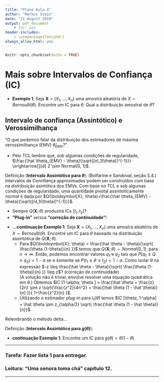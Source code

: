 ```yaml
---
title: "Plano Aula 4"
author: "Markus Stein"
date: "21 August 2019"
output: pdf_document
    # toc: yes
header-includes:
    - \usepackage{fancyhdr}
always_allow_html: yes
---
```

\addtolength{\headheight}{1.0cm} 
\pagestyle{fancyplain} 
\rhead{\includegraphics[height=1.5cm]{/home/markus/Downloads/Logo-40-anos-estatistica.png}}
\lhead{\includegraphics[height=1.5cm]{/home/markus/Downloads/logoIME60.jpg}}
\chead{UNIVERSIDADE FEDERAL DO RIO GRANDE DO SUL \\
INSTITUTO DE MATEMÁTICA E ESTATÍSTICA \\
DEPARTAMENTO DE ESTATÍSTICA \\
\vspace{0.3cm}
MAT02023 - INFERÊNCIA B - 2019/2
}
\renewcommand{\headrulewidth}{0pt} 


```r
knitr::opts_chunk$set(echo = TRUE)
```

# Mais sobre Intervalos de Confiança (IC)
* **Exemplo 1**: Seja $\boldsymbol{X} = (X_1, \ldots, X_n)$ uma amostra aleatória de $X \sim Bernoulli(\theta)$. Encontre um IC para $\theta$. Qual a distribuição amostral de $\hat \theta$?

\vspace{0.5cm}

## Intervalo de confiança (Assintótico) e Verossimilhança
"O que podemos falar da distribuição dos estimadores de máxima verossimilhança (EMV) $\hat \theta_{EMV}$?"  

* Pelo TCL lembre que, sob algumas condições de regularidade, $\frac{\hat \theta_{EMV} - \theta}{\sqrt{[nI_1(\theta)]^{-1}}} \xrightarrow[]{d} Z \sim Normal(0, 1)$.

\vspace{0.5cm}

Definição (**Intervalo Assintótico para $\theta$**): (Bolfarine e Sandoval, seção 5.4.) Intervalos de Connfiança approximados podem ser construídos com base na distribuição asintótica dos EMVs. Com base no TCL e sob algumas condições de regularidade, uma quantidade pivotal assintoticamente normal é dada por $Q(\boldsymbol{X}; \theta)=\frac{\hat \theta_{EMV} - \theta}{\sqrt{[nI_1(\theta)]^{-1}}}$.

* Sempre $Q(\boldsymbol{X}; \theta)$ produzirá ICs $[t_1, t_2]$?
* **"Plug-in"** *versus* **"correção de continuidade"**!

\vspace{0.5cm}

* **...continuação Exemplo 1**: Seja $\boldsymbol{X} = (X_1, \ldots, X_n)$ uma amostra aleatória de $X \sim Bernoulli(\theta)$. Encontre um IC para $\theta$ baseado na distribuição assintótica de $Q(\boldsymbol{X}; \theta)$.  
    + Para $Q(\boldsymbol{X}; \theta) = \frac{\hat \theta - \theta}{\sqrt{ \frac{\theta (1-\theta)}{n} }}$ temos que $Q(\boldsymbol{X}; \theta) \sim Normal(0,1)$, para $n \rightarrow \infty$. Então, podemos encontrar valores $q_1$ e $q_2$ tais que $P(q_1 \leq Q \leq q_2) = 1 - \alpha$ se e somente se $P(t_1 \leq \theta \leq t_2) = 1 - \alpha$. Como isolar $\theta$ na expressão $-z \leq \frac{\hat \theta - \theta}{\sqrt{ \frac{\theta (1-\theta)}{n} }} \leq z$? (correção de continuidade)   
    (A solução não é trivial, envolve resolver uma equação quadrática em $\theta$.) Obtemos $IC [1-\alpha; \theta ] = \frac{\hat \theta + \frac{z}{2n} \pm z \sqrt{\frac{z^2}{4n^2} + \frac{\hat \theta (1 - \hat \theta)}{n} }}{ 1+\frac{z^2}{n} }$.
    + Utilizando o estimador *plug-in* para $I_1(\hat \theta)$ temos $IC [\theta; 1-\alpha] = \hat \theta \pm z_{\alpha/2} \sqrt{ \frac{\hat \theta (1 - \hat \theta)}{n}}$.

\vspace{0.5cm}

Relembrando o método delta...  

Definição (**Intervalo Assintótico para $g(\theta)$**):

\vspace{0.5cm}

* **continuação Exemplo 1**: Encontre um IC para $g(\theta) = \theta (1- \theta)$

\vspace{1cm}

***
### Tarefa: Fazer lista 1 para entregar.

### Leitura: "Uma senora toma chá" capítulo 12.
***



